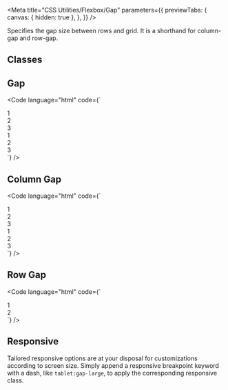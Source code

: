 
<Meta
  title="CSS Utilities/Flexbox/Gap"
  parameters={{
    previewTabs: {
      canvas: { hidden: true },
    },
  }}
/>

<Banner label="Gap" section="CSS Utilities" color="yellow" puzzle />

<Lead>Specifies the gap size between rows and grid. It is a shorthand for column-gap and row-gap.</Lead>

## Classes

<CssFlexboxGap />

## Gap

<Code
  language="html"
  code={`
<div class="flex flex-wrap gap-normal mb-normal">
  <div class="flex-1 bg-green radius-normal flex justify-content-center align-items-center">1</div>
  <div class="flex-1 bg-green radius-normal flex justify-content-center align-items-center">2</div>
  <div class="flex-1 bg-green radius-normal flex justify-content-center align-items-center">3</div>
</div>
<div class="flex flex-wrap gap-xx-large">
  <div class="flex-1 bg-green radius-normal flex justify-content-center align-items-center">1</div>
  <div class="flex-1 bg-green radius-normal flex justify-content-center align-items-center">2</div>
  <div class="flex-1 bg-green radius-normal flex justify-content-center align-items-center">3</div>
</div>
`}
/>

## Column Gap

<Code
  language="html"
  code={`
<div class="flex flex-wrap column-gap-x-small mb-normal bg-red-2">
  <div class="flex-1 bg-green radius-normal flex justify-content-center align-items-center">1</div>
  <div class="flex-1 bg-green radius-normal flex justify-content-center align-items-center">2</div>
  <div class="flex-1 bg-green radius-normal flex justify-content-center align-items-center">3</div>
</div>
<div class="flex flex-wrap column-gap-large mb-normal bg-red-2 mt-normal">
  <div class="flex-1 bg-green radius-normal flex justify-content-center align-items-center">1</div>
  <div class="flex-1 bg-green radius-normal flex justify-content-center align-items-center">2</div>
  <div class="flex-1 bg-green radius-normal flex justify-content-center align-items-center">3</div>
</div>
`}
/>

## Row Gap

<Code
  language="html"
  code={`
<div class="flex flex-wrap row-gap-large mb-normal bg-red-2">
  <div class="min-w-full flex-1 bg-green radius-normal flex justify-content-center align-items-center">1</div>
  <div class="min-w-full flex-1 bg-green radius-normal flex justify-content-center align-items-center">2</div>
</div>
`}
/>


## Responsive

Tailored responsive options are at your disposal for customizations according to screen size.
Simply append a responsive breakpoint keyword with a dash, like `tablet:gap-large`, to apply the corresponding responsive class.

<CssResponsiveTable />

<Footer>
  <LinkCards>
    <LinkCard
      pageTitle="Foundation/Grid"
      description="The Baloise Design System grid system is a fully responsive and 12 column layout system with six default breakpoints and five container layouts"
    />
    <LinkCard
      pageTitle="Tokens/Overview"
      description="Design tokens serve as the definitive source for naming and storing design choices."
    />
  </LinkCards>
</Footer>
